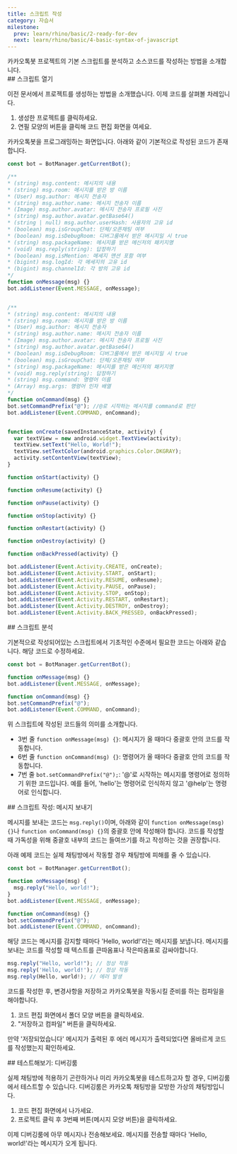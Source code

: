 ```yaml
---
title: 스크립트 작성
category: 자습서
milestone:
  prev: learn/rhino/basic/2-ready-for-dev
  next: learn/rhino/basic/4-basic-syntax-of-javascript
---
```


<Section>
  카카오톡봇 프로젝트의 기본 스크립트를 분석하고 소스코드를 작성하는 방법을 소개합니다.
</Section>
<Section>
  ## 스크립트 열기

  이전 문서에서 프로젝트를 생성하는 방법을 소개했습니다. 이제 코드를 살펴볼 차레입니다.

  1. 생성한 프로젝트를 클릭하세요.
  2. 연필 모양의 버튼을 클릭해 코드 편집 화면을 여세요.

  카카오톡봇을 프로그래밍하는 화면입니다. 아래와 같이 기본적으로 작성된 코드가 존재합니다.

  ~~~js
  const bot = BotManager.getCurrentBot();

  /**
  * (string) msg.content: 메시지의 내용
  * (string) msg.room: 메시지를 받은 방 이름
  * (User) msg.author: 메시지 전송자
  * (string) msg.author.name: 메시지 전송자 이름
  * (Image) msg.author.avatar: 메시지 전송자 프로필 사진
  * (string) msg.author.avatar.getBase64()
  * (string | null) msg.author.userHash: 사용자의 고유 id
  * (boolean) msg.isGroupChat: 단체/오픈채팅 여부
  * (boolean) msg.isDebugRoom: 디버그룸에서 받은 메시지일 시 true
  * (string) msg.packageName: 메시지를 받은 메신저의 패키지명
  * (void) msg.reply(string): 답장하기
  * (boolean) msg.isMention: 메세지 맨션 포함 여부
  * (bigint) msg.logId: 각 메세지의 고유 id
  * (bigint) msg.channelId: 각 방의 고유 id
  */
  function onMessage(msg) {}
  bot.addListener(Event.MESSAGE, onMessage);


  /**
  * (string) msg.content: 메시지의 내용
  * (string) msg.room: 메시지를 받은 방 이름
  * (User) msg.author: 메시지 전송자
  * (string) msg.author.name: 메시지 전송자 이름
  * (Image) msg.author.avatar: 메시지 전송자 프로필 사진
  * (string) msg.author.avatar.getBase64()
  * (boolean) msg.isDebugRoom: 디버그룸에서 받은 메시지일 시 true
  * (boolean) msg.isGroupChat: 단체/오픈채팅 여부
  * (string) msg.packageName: 메시지를 받은 메신저의 패키지명
  * (void) msg.reply(string): 답장하기
  * (string) msg.command: 명령어 이름
  * (Array) msg.args: 명령어 인자 배열
  */
  function onCommand(msg) {}
  bot.setCommandPrefix("@"); //@로 시작하는 메시지를 command로 판단
  bot.addListener(Event.COMMAND, onCommand);


  function onCreate(savedInstanceState, activity) {
    var textView = new android.widget.TextView(activity);
    textView.setText("Hello, World!");
    textView.setTextColor(android.graphics.Color.DKGRAY);
    activity.setContentView(textView);
  }

  function onStart(activity) {}

  function onResume(activity) {}

  function onPause(activity) {}

  function onStop(activity) {}

  function onRestart(activity) {}

  function onDestroy(activity) {}

  function onBackPressed(activity) {}

  bot.addListener(Event.Activity.CREATE, onCreate);
  bot.addListener(Event.Activity.START, onStart);
  bot.addListener(Event.Activity.RESUME, onResume);
  bot.addListener(Event.Activity.PAUSE, onPause);
  bot.addListener(Event.Activity.STOP, onStop);
  bot.addListener(Event.Activity.RESTART, onRestart);
  bot.addListener(Event.Activity.DESTROY, onDestroy);
  bot.addListener(Event.Activity.BACK_PRESSED, onBackPressed);
  ~~~
</Section>
<Section>
  ## 스크립트 분석

  기본적으로 작성되어있는 스크립트에서 기초적인 수준에서 필요한 코드는 아래와 같습니다. 해당 코드로 수정하세요.

  ~~~js
  const bot = BotManager.getCurrentBot();

  function onMessage(msg) {}
  bot.addListener(Event.MESSAGE, onMessage);

  function onCommand(msg) {}
  bot.setCommandPrefix("@");
  bot.addListener(Event.COMMAND, onCommand);
  ~~~

  위 스크립트에 작성된 코드들의 의미를 소개합니다.

  - 3번 줄 `function onMessage(msg) {}`: 메시지가 올 때마다 중괄호 안의 코드를 작동합니다.
  - 6번 줄 `function onCommand(msg) {}`: 명령어가 올 때마다 중괄호 안의 코드를 작동합니다.
  - 7번 줄 `bot.setCommandPrefix("@");`: '@'로 시작하는 메시지를 명령어로 정의하기 위한 코드입니다. 예를 들어, 'hello'는 명령어로 인식하지 않고 '@help'는 명령어로
  인식합니다.
</Section>
<Section>
  ## 스크립트 작성: 메시지 보내기

  메시지를 보내는 코드는 `msg.reply()`이며, 아래와 같이 `function onMessage(msg) {}`나 `function onCommand(msg) {}`의 중괄호 안에 작성해야 합니다. 코드를
  작성할 때 가독성을 위해 중괄호 내부의 코드는 들여쓰기를 하고 작성하는 것을 권장합니다.

  <Noti type="warning">
    아래 예제 코드는 실제 채팅방에서 작동할 경우 채팅방에 피해를 줄 수 있습니다.
  </Noti>

  ~~~js
  const bot = BotManager.getCurrentBot();

  function onMessage(msg) {
    msg.reply("Hello, world!");
  }
  bot.addListener(Event.MESSAGE, onMessage);

  function onCommand(msg) {}
  bot.setCommandPrefix("@");
  bot.addListener(Event.COMMAND, onCommand);
  ~~~

  해당 코드는 메시지를 감지할 때마다 'Hello, world!'라는 메시지를 보냅니다. 메시지를 보내는 코드를 작성할 때 텍스트를 큰따옴표나 작은따옴표로 감싸야합니다.

  ~~~js
  msg.reply("Hello, world!"); // 정상 작동
  msg.reply('Hello, world!'); // 정상 작동
  msg.reply(Hello, world!); // 에러 발생
  ~~~

  코드를 작성한 후, 변경사항을 저장하고 카카오톡봇을 작동시킬 준비를 하는 컴파일을 해야합니다.

  1. 코드 편집 화면에서 폴더 모양 버튼을 클릭하세요.
  2. "저장하고 컴파일" 버튼을 클릭하세요.

  만약 '저장되었습니다' 메시지가 출력된 후 에러 메시지가 출력되었다면 올바르게 코드를 작성했는지 확인하세요.
</Section>
<Section>
  ## 테스트해보기: 디버깅룸

  실제 채팅방에 적용하기 곤란하거나 미리 카카오톡봇을 테스트하고자 할 경우, 디버깅룸에서 테스트할 수 있습니다. 디버깅룸은 카카오톡 채팅방을 모방한 가상의 채팅방입니다.

  1. 코드 편집 화면에서 나가세요.
  2. 프로젝트 클릭 후 3번째 버튼(메시지 모양 버튼)을 클릭하세요.

  이제 디버깅룸에 아무 메시지나 전송해보세요. 메시지를 전송할 때마다 'Hello, world!'라는 메시지가 오게 됩니다.
</Section>